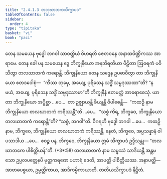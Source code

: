 ```yaml
---
title: "2.4.1.3 တလဃာတကသိက္ခာပဒ"
tableOfContents: false
sidebar:
  order: 4
type: "tipitaka"
basket: "vi"
book: "paci"
---
```



<DynamicBreadcrumb />

<Division number="802" book="paci">

<Paragraph number="2587" book="paci">
တေန သမယေန ဗုဒ္ဓေါ ဘဂဝါ သာဝတ္ထိယံ ဝိဟရတိ ဇေတဝနေ အနာထပိဏ္ဍိကဿ အာရာမေ. တေန ခေါ ပန သမယေန ဒွေ ဘိက္ခုနိယော အနဘိရတိယာ ပီဠိတာ ဩဝရကံ ပဝိသိတွာ တလဃာတကံ ကရောန္တိ. ဘိက္ခုနိယော တေန သဒ္ဒေန ဥပဓာဝိတွာ တာ ဘိက္ခုနိယော ဧတဒဝေါစုံ—  “ကိဿ တုမှေ, အယျေ, ပုရိသေန သဒ္ဓိံ သမ္ပဒုဿထာ”တိ? “န မယံ, အယျေ, ပုရိသေန သဒ္ဓိံ သမ္ပဒုဿာမာ”တိ ဘိက္ခုနီနံ ဧတမတ္ထံ အာရောစေသုံ. ယာ တာ ဘိက္ခုနိယော အပ္ပိစ္ဆာ …ပေ…  တာ ဥဇ္ဈာယန္တိ ခိယျန္တိ ဝိပါစေန္တိ—  “ကထဉှိ နာမ ဘိက္ခုနိယော တလဃာတကံ ကရိဿန္တီ”တိ …ပေ…  “သစ္စံ ကိရ, ဘိက္ခဝေ, ဘိက္ခုနိယော တလဃာတကံ ကရောန္တီ”တိ? “သစ္စံ, ဘဂဝါ”တိ. ဝိဂရဟိ ဗုဒ္ဓေါ ဘဂဝါ …ပေ…  ကထဉှိ နာမ, ဘိက္ခဝေ, ဘိက္ခုနိယော တလဃာတကံ ကရိဿန္တိ. နေတံ, ဘိက္ခဝေ, အပ္ပသန္နာနံ ဝါ ပသာဒါယ …ပေ…  ဧဝဉ္စ ပန, ဘိက္ခဝေ, ဘိက္ခုနိယော ဣမံ သိက္ခာပဒံ ဥဒ္ဒိသန္တု—
</Paragraph>

</Division>
<Division number="803" book="paci">

<Paragraph number="2588" book="paci">
<Emphasis>“တလဃာတကေ ပါစိတ္တိယန်”</Emphasis>တိ. (*3*:<Emphasis>58</Emphasis>)
</Paragraph>

</Division>
<Division number="804" book="paci">

<Paragraph number="2589" book="paci">
<Emphasis>တလဃာတကံ</Emphasis> နာမ သမ္ဖဿံ သာဒိယန္တီ အန္တမသော ဥပ္ပလပတ္တေနပိ မုတ္တကရဏေ ပဟာရံ ဒေတိ, အာပတ္တိ ပါစိတ္တိယဿ.
</Paragraph>

</Division>
<Division number="805" book="paci">

<Paragraph number="2590" book="paci">
အနာပတ္တိ—  အာဗာဓပစ္စယာ, ဥမ္မတ္တိကာယ, အာဒိကမ္မိကာယာတိ.

</Paragraph>
</Division>

<Paragraph number="2591" type="center" book="paci">
တတိယသိက္ခာပဒံ နိဋ္ဌိတံ.
</Paragraph>